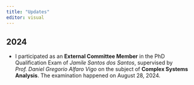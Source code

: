 ```yaml
---
title: "Updates"
editor: visual
---
```


## 2024

- I participated as an **External Committee Member** in the PhD Qualification Exam of *Jamile Santos dos Santos*, supervised by *Prof. Daniel Gregorio Alfaro Vigo* on the subject of **Complex Systems Analysis**. The examination happened on August 28, 2024.